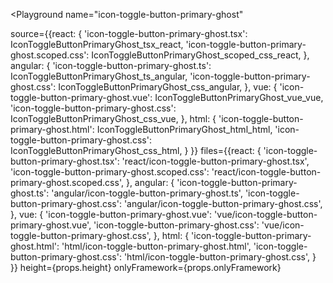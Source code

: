 

<Playground
  name="icon-toggle-button-primary-ghost"
  
  source={{react: {
             'icon-toggle-button-primary-ghost.tsx': IconToggleButtonPrimaryGhost_tsx_react,
             'icon-toggle-button-primary-ghost.scoped.css': IconToggleButtonPrimaryGhost_scoped_css_react,
           },
           angular: {
             'icon-toggle-button-primary-ghost.ts': IconToggleButtonPrimaryGhost_ts_angular,
             'icon-toggle-button-primary-ghost.css': IconToggleButtonPrimaryGhost_css_angular,
           },
           vue: {
             'icon-toggle-button-primary-ghost.vue': IconToggleButtonPrimaryGhost_vue_vue,
             'icon-toggle-button-primary-ghost.css': IconToggleButtonPrimaryGhost_css_vue,
           },
           html: {
             'icon-toggle-button-primary-ghost.html': IconToggleButtonPrimaryGhost_html_html,
             'icon-toggle-button-primary-ghost.css': IconToggleButtonPrimaryGhost_css_html,
           }
}}
  files={{react: {
            'icon-toggle-button-primary-ghost.tsx': 'react/icon-toggle-button-primary-ghost.tsx',
            'icon-toggle-button-primary-ghost.scoped.css': 'react/icon-toggle-button-primary-ghost.scoped.css',
          },
          angular: {
            'icon-toggle-button-primary-ghost.ts': 'angular/icon-toggle-button-primary-ghost.ts',
            'icon-toggle-button-primary-ghost.css': 'angular/icon-toggle-button-primary-ghost.css',
          },
          vue: {
            'icon-toggle-button-primary-ghost.vue': 'vue/icon-toggle-button-primary-ghost.vue',
            'icon-toggle-button-primary-ghost.css': 'vue/icon-toggle-button-primary-ghost.css',
          },
          html: {
            'icon-toggle-button-primary-ghost.html': 'html/icon-toggle-button-primary-ghost.html',
            'icon-toggle-button-primary-ghost.css': 'html/icon-toggle-button-primary-ghost.css',
          }
}}
  height={props.height}
  onlyFramework={props.onlyFramework}
></Playground>
